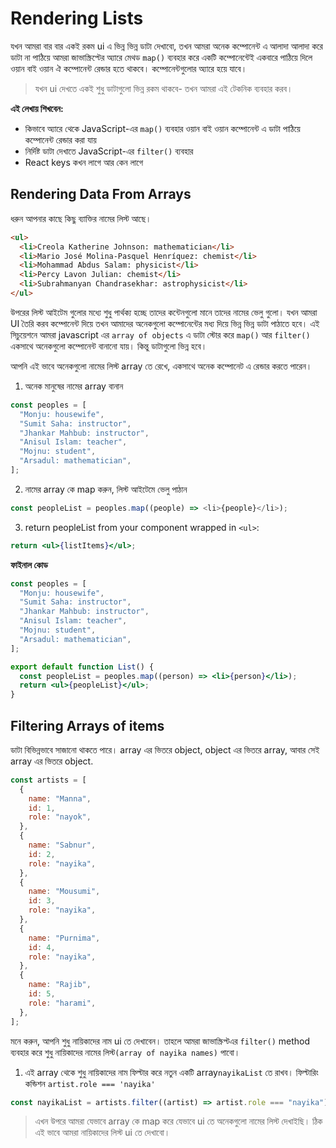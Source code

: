 # Rendering Lists

যখন আমরা বার বার একই রকম ui এ ভিন্ন ভিন্ন ডাটা দেখাবো, তখন আমরা অনেক কম্পোনেন্ট এ আলাদা আলাদা করে ডাটা না পাঠিয়ে আমরা জাভাস্ক্রিপ্টের অ্যারে মেথড `map()` ব্যবহার করে একটি কম্পোনেন্টেই একবারে পাঠিয়ে দিলে ওয়ান বাই ওয়ান ঐ কম্পোনেন্ট রেন্ডার হতে থাকবে। কম্পোনেন্টগুলোর অ্যারে হয়ে যাবে।

> যখন ui দেখতে একই শুধু ডাটাগুলো ভিন্ন রকম থাকবে- তখন আমরা এই টেকনিক ব্যবহার করব।

**এই লেখায় শিখবেন:**

- কিভাবে অ্যারে থেকে JavaScript-এর `map()` ব্যবহার ওয়ান বাই ওয়ান কম্পোনেন্ট এ ডাটা পাঠিয়ে কম্পোনেন্ট রেন্ডার করা যায়
- নির্দিষ্ট ডাটা দেখাতে JavaScript-এর `filter()` ব্যবহার
- React keys কখন লাগে আর কেন লাগে

## Rendering Data From Arrays

ধরুন আপনার কাছে কিছু ব্যাক্তির নামের লিস্ট আছে।

```html
<ul>
  <li>Creola Katherine Johnson: mathematician</li>
  <li>Mario José Molina-Pasquel Henríquez: chemist</li>
  <li>Mohammad Abdus Salam: physicist</li>
  <li>Percy Lavon Julian: chemist</li>
  <li>Subrahmanyan Chandrasekhar: astrophysicist</li>
</ul>
```

উপরের লিস্ট আইটেম গুলোর মধ্যে শুধু পার্থক্য হচ্ছে তাদের কন্টেনগুলো মানে তাদের নামের ভেলু গুলো। যখন আমরা UI তৈরি করব কম্পোনেন্ট দিয়ে তখন আমাদের অনেকগুলো কম্পোনেন্টের মধ্য দিয়ে ভিন্ন ভিন্ন ডাটা পাঠাতে হবে। এই সিচুয়েশনে আমরা javascript এর `array of objects` এ ডাটা স্টোর করে `map()` আর `filter()` একসাথে অনেকগুলো কম্পোনেন্ট বানানো যায়। কিন্তু ডাটাগুলো ভিন্ন হবে।

আপনি এই ভাবে অনেকগুলো নামের লিস্ট array তে রেখে, একসাথে অনেক কম্পোনেট এ রেন্ডার করতে পারেন।

1. অনেক মানুষের নামের array বানান

```js
const peoples = [
  "Monju: housewife",
  "Sumit Saha: instructor",
  "Jhankar Mahbub: instructor",
  "Anisul Islam: teacher",
  "Mojnu: student",
  "Arsadul: mathematician",
];
```

2. নামের array কে map করুন, লিস্ট আইটেমে ভেলু পাঠান

```js
const peopleList = peoples.map((people) => <li>{people}</li>);
```

3. return peopleList from your component wrapped in `<ul>`:

```jsx
return <ul>{listItems}</ul>;
```

**ফাইনাল কোড**

```jsx
const peoples = [
  "Monju: housewife",
  "Sumit Saha: instructor",
  "Jhankar Mahbub: instructor",
  "Anisul Islam: teacher",
  "Mojnu: student",
  "Arsadul: mathematician",
];

export default function List() {
  const peopleList = peoples.map((person) => <li>{person}</li>);
  return <ul>{peopleList}</ul>;
}
```

## Filtering Arrays of items

ডাটা বিভিন্নভাবে সাজানো থাকতে পারে। array এর ভিতরে object, object এর ভিতরে array, আবার সেই array এর ভিতরে object.

```js
const artists = [
  {
    name: "Manna",
    id: 1,
    role: "nayok",
  },
  {
    name: "Sabnur",
    id: 2,
    role: "nayika",
  },
  {
    name: "Mousumi",
    id: 3,
    role: "nayika",
  },
  {
    name: "Purnima",
    id: 4,
    role: "nayika",
  },
  {
    name: "Rajib",
    id: 5,
    role: "harami",
  },
];
```

মনে করুন, আপনি শুধু নায়িকাদের নাম ui তে দেখাবেন। তাহলে আমরা জাভাস্ক্রিপ্টএর `filter()` method ব্যবহার করে শুধু নায়িকাদের নামের লিস্ট`(array of nayika names)` পাবো।

1. এই array থেকে শুধু নায়িকাদের নাম ফিল্টার করে নতুন একটি array`nayikaList` তে রাখব। ফিল্টারিং কন্ডিশন `artist.role === 'nayika'`

```js
const nayikaList = artists.filter((artist) => artist.role === "nayika");
```

> এখন উপরে আমরা যেভাবে array কে map করে যেভাবে ui তে অনেকগুলো নামের লিস্ট দেখাইছি। ঠিক এই ভাবে আমরা নায়িকাদের লিস্ট ui তে দেখাবো।

<GiscusComments
  repo="codedbyMojnu/react-bangla-tutorial"
  repoId="R_kgDOLDE87Q"
  category="General"
  categoryId="DIC_kwDOLDE87c4CtCIY"
  mapping="pathname"
  inputPosition="top"
  theme="preferred_color_scheme"
  lang="en"
/>
